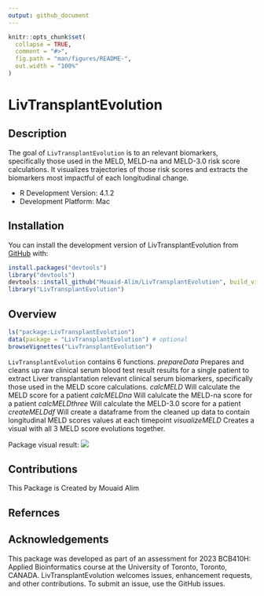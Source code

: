 ```yaml
---
output: github_document
---
```


<!-- README.md is generated from README.Rmd. Please edit that file -->

```r
knitr::opts_chunk$set(
  collapse = TRUE,
  comment = "#>",
  fig.path = "man/figures/README-",
  out.width = "100%"
)
```

# LivTransplantEvolution

<!-- badges: start -->
<!-- badges: end -->

## Description

The goal of `LivTransplantEvolution` is to an relevant biomarkers, 
  specifically those used in the MELD, MELD-na and MELD-3.0 risk score 
  calculations. It visualizes trajectories of those risk scores and
  extracts the biomarkers most impactful of each longitudinal change. 
  
  - R Development Version: 4.1.2
  - Development Platform: Mac

## Installation

You can install the development version of LivTransplantEvolution from [GitHub](https://github.com/Mouaid-Alim/LivTransplantEvolution) with:

``` r
install.packages("devtools")
library("devtools")
devtools::install_github("Mouaid-Alim/LivTransplantEvolution", build_vignettes = TRUE)
library("LivTransplantEvolution")
```

## Overview

``` r
ls("package:LivTransplantEvolution")
data(package = "LivTransplantEvolution") # optional
browseVignettes("LivTransplantEvolution")
```

`LivTransplantEvolution` contains 6 functions. 
*prepareData* Prepares and cleans up raw clinical serum blood test result results for a single patient to extract Liver transplantation relevant clinical serum biomarkers, specifically those used in the MELD score calculations.
*calcMELD* Will calculate the MELD score for a patient
*calcMELDna* Will calulcate the MELD-na score for a patient
*calcMELDthree* Will calculate the MELD-3.0 score for a patient
*createMELDdf* Will create a dataframe from the cleaned up data to contain
longitudinal MELD scores values at each timepoint
*visualizeMELD* Creates a visual with all 3 MELD score evolutions together.

Package visual result:
![](./inst/MELD_scores.png)

## Contributions
This Package is Created by Mouaid Alim

## Refernces

## Acknowledgements

This package was developed as part of an assessment for 2023 BCB410H: Applied Bioinformatics course at the University of Toronto, Toronto, CANADA. 
LivTransplantEvolution welcomes issues, enhancement requests, and other contributions. To submit an issue, use the GitHub issues.
